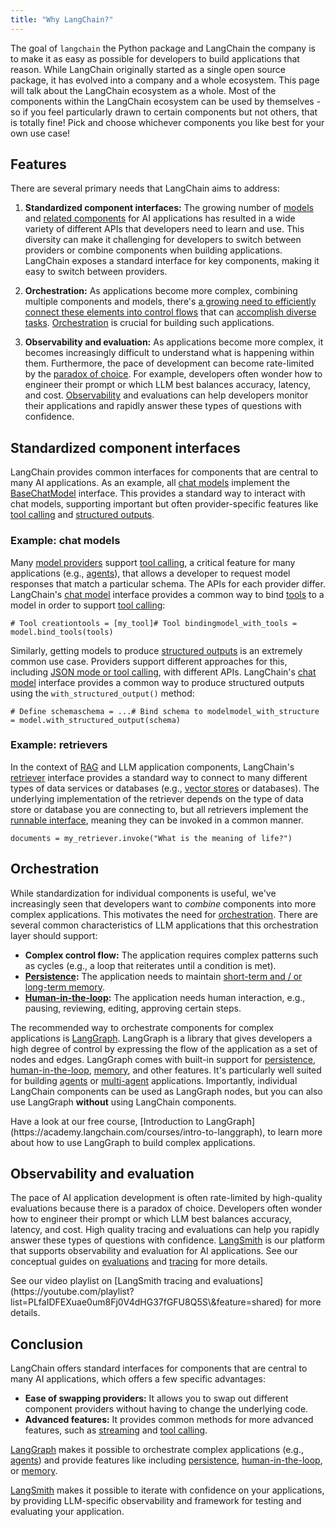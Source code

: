 ```yaml
---
title: "Why LangChain?"
---
```


The goal of `langchain` the Python package and LangChain the company is to make it as easy as possible for developers to build applications that reason. While LangChain originally started as a single open source package, it has evolved into a company and a whole ecosystem. This page will talk about the LangChain ecosystem as a whole. Most of the components within the LangChain ecosystem can be used by themselves - so if you feel particularly drawn to certain components but not others, that is totally fine! Pick and choose whichever components you like best for your own use case!

## Features

There are several primary needs that LangChain aims to address:

1. **Standardized component interfaces:** The growing number of [models](/oss/integrations/chat) and [related components](/oss/integrations/vectorstores) for AI applications has resulted in a wide variety of different APIs that developers need to learn and use. This diversity can make it challenging for developers to switch between providers or combine components when building applications. LangChain exposes a standard interface for key components, making it easy to switch between providers.

2. **Orchestration:** As applications become more complex, combining multiple components and models, there's [a growing need to efficiently connect these elements into control flows](https://lilianweng.github.io/posts/2023-06-23-agent/) that can [accomplish diverse tasks](https://www.sequoiacap.com/article/generative-ais-act-o1/). [Orchestration](https://en.wikipedia.org/wiki/Orchestration_\(computing\)) is crucial for building such applications.

3. **Observability and evaluation:** As applications become more complex, it becomes increasingly difficult to understand what is happening within them. Furthermore, the pace of development can become rate-limited by the [paradox of choice](https://en.wikipedia.org/wiki/Paradox_of_choice). For example, developers often wonder how to engineer their prompt or which LLM best balances accuracy, latency, and cost. [Observability](https://en.wikipedia.org/wiki/Observability) and evaluations can help developers monitor their applications and rapidly answer these types of questions with confidence.

## Standardized component interfaces

LangChain provides common interfaces for components that are central to many AI applications. As an example, all [chat models](/oss/concepts/chat_models) implement the [BaseChatModel](https://python.langchain.com/api_reference/core/language_models/langchain_core.language_models.chat_models.BaseChatModel.html) interface. This provides a standard way to interact with chat models, supporting important but often provider-specific features like [tool calling](/oss/concepts/tool_calling) and [structured outputs](/oss/concepts/structured_outputs).

### Example: chat models

Many [model providers](/oss/concepts/chat_models) support [tool calling](/oss/concepts/tool_calling), a critical feature for many applications (e.g., [agents](https://langchain-ai.github.io/langgraph/concepts/agentic_concepts/)), that allows a developer to request model responses that match a particular schema. The APIs for each provider differ. LangChain's [chat model](/oss/concepts/chat_models) interface provides a common way to bind [tools](/oss/concepts/tools) to a model in order to support [tool calling](/oss/concepts/tool_calling):

```
# Tool creationtools = [my_tool]# Tool bindingmodel_with_tools = model.bind_tools(tools)
```

Similarly, getting models to produce [structured outputs](/oss/concepts/structured_outputs) is an extremely common use case. Providers support different approaches for this, including [JSON mode or tool calling](https://platform.openai.com/oss/guides/structured-outputs), with different APIs. LangChain's [chat model](/oss/concepts/chat_models) interface provides a common way to produce structured outputs using the `with_structured_output()` method:

```
# Define schemaschema = ...# Bind schema to modelmodel_with_structure = model.with_structured_output(schema)
```

### Example: retrievers

In the context of [RAG](/oss/concepts/rag) and LLM application components, LangChain's [retriever](/oss/concepts/retrievers) interface provides a standard way to connect to many different types of data services or databases (e.g., [vector stores](/oss/concepts/vectorstores) or databases). The underlying implementation of the retriever depends on the type of data store or database you are connecting to, but all retrievers implement the [runnable interface](/oss/concepts/runnables), meaning they can be invoked in a common manner.

```
documents = my_retriever.invoke("What is the meaning of life?")
```

## Orchestration

While standardization for individual components is useful, we've increasingly seen that developers want to *combine* components into more complex applications. This motivates the need for [orchestration](https://en.wikipedia.org/wiki/Orchestration_\(computing\)). There are several common characteristics of LLM applications that this orchestration layer should support:

* **Complex control flow:** The application requires complex patterns such as cycles (e.g., a loop that reiterates until a condition is met).
* **[Persistence](https://langchain-ai.github.io/langgraph/concepts/persistence/):** The application needs to maintain [short-term and / or long-term memory](https://langchain-ai.github.io/langgraph/concepts/memory/).
* **[Human-in-the-loop](https://langchain-ai.github.io/langgraph/concepts/human_in_the_loop/):** The application needs human interaction, e.g., pausing, reviewing, editing, approving certain steps.

The recommended way to orchestrate components for complex applications is [LangGraph](https://langchain-ai.github.io/langgraph/concepts/high_level/). LangGraph is a library that gives developers a high degree of control by expressing the flow of the application as a set of nodes and edges. LangGraph comes with built-in support for [persistence](https://langchain-ai.github.io/langgraph/concepts/persistence/), [human-in-the-loop](https://langchain-ai.github.io/langgraph/concepts/human_in_the_loop/), [memory](https://langchain-ai.github.io/langgraph/concepts/memory/), and other features. It's particularly well suited for building [agents](https://langchain-ai.github.io/langgraph/concepts/agentic_concepts/) or [multi-agent](https://langchain-ai.github.io/langgraph/concepts/multi_agent/) applications. Importantly, individual LangChain components can be used as LangGraph nodes, but you can also use LangGraph **without** using LangChain components.

<Info>
  Have a look at our free course, [Introduction to LangGraph](https://academy.langchain.com/courses/intro-to-langgraph), to learn more about how to use LangGraph to build complex applications.
</Info>

## Observability and evaluation

The pace of AI application development is often rate-limited by high-quality evaluations because there is a paradox of choice. Developers often wonder how to engineer their prompt or which LLM best balances accuracy, latency, and cost. High quality tracing and evaluations can help you rapidly answer these types of questions with confidence. [LangSmith](https://docs.smith.langchain.com/) is our platform that supports observability and evaluation for AI applications. See our conceptual guides on [evaluations](https://docs.smith.langchain.com/concepts/evaluation) and [tracing](https://docs.smith.langchain.com/concepts/tracing) for more details.

<Info>
  See our video playlist on [LangSmith tracing and evaluations](https://youtube.com/playlist?list=PLfaIDFEXuae0um8Fj0V4dHG37fGFU8Q5S\&feature=shared) for more details.
</Info>

## Conclusion

LangChain offers standard interfaces for components that are central to many AI applications, which offers a few specific advantages:

* **Ease of swapping providers:** It allows you to swap out different component providers without having to change the underlying code.
* **Advanced features:** It provides common methods for more advanced features, such as [streaming](/oss/concepts/streaming) and [tool calling](/oss/concepts/tool_calling).

[LangGraph](https://langchain-ai.github.io/langgraph/concepts/high_level/) makes it possible to orchestrate complex applications (e.g., [agents](/oss/concepts/agents)) and provide features like including [persistence](https://langchain-ai.github.io/langgraph/concepts/persistence/), [human-in-the-loop](https://langchain-ai.github.io/langgraph/concepts/human_in_the_loop/), or [memory](https://langchain-ai.github.io/langgraph/concepts/memory/).

[LangSmith](https://docs.smith.langchain.com/) makes it possible to iterate with confidence on your applications, by providing LLM-specific observability and framework for testing and evaluating your application.
